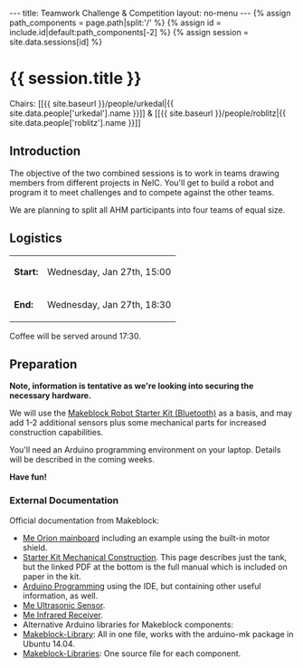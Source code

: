 ---
title: Teamwork Challenge & Competition
layout: no-menu
---
{% assign path_components = page.path|split:'/' %}
{% assign id = include.id|default:path_components[-2] %}
{% assign session = site.data.sessions[id] %}
= {{ session.title }} =

Chairs: [[{{ site.baseurl }}/people/urkedal|{{ site.data.people['urkedal'].name }}]] & [[{{ site.baseurl }}/people/roblitz|{{ site.data.people['roblitz'].name }}]]

== Introduction ==

The objective of the two combined sessions is to work in teams
drawing members from different projects in NeIC. You'll get to
build a robot and program it to meet challenges and to compete
against the other teams.

We are planning to split all AHM participants into four teams of
equal size.

== Logistics ==
<div id="smallbottommargin">
{|class="wikitable"
|- style="text-align: left;"
| '''Start:''' || Wednesday, Jan 27th, 15:00
|-
| '''End:''' || Wednesday, Jan 27th, 18:30
|}
</div>
Coffee will be served around 17:30.

== Preparation ==

'''Note, information is tentative as we're looking into securing
the necessary hardware.'''

We will use the [http://www.makeblock.cc/starter-robot-kit/ Makeblock Robot Starter Kit (Bluetooth)] as a basis, and may add 1-2 additional sensors plus some mechanical parts for increased construction capabilities.

You'll need an Arduino programming environment on your laptop. Details will be described in the coming weeks.

'''Have fun!'''

=== External Documentation ===

Official documentation from Makeblock:
* [http://learn.makeblock.cc/orion/ Me Orion mainboard] including an example using the built-in motor shield.
* [http://learn.makeblock.cc/starter_robot_kit/ Starter Kit Mechanical Construction]. This page describes just the tank, but the linked PDF at the bottom is the full manual which is included on paper in the kit.
* [http://learn.makeblock.cc/learning-arduino/ Arduino Programming] using the IDE, but containing other useful information, as well.
* [http://learn.makeblock.cc/ultrasonic-sensor/ Me Ultrasonic Sensor].
* [http://wiki.makeblock.cc/index.php?title=Me-Infrared_Receiver_Decode Me Infrared Receiver].
* Alternative Arduino libraries for Makeblock components:
* [https://github.com/Makeblock-official/Makeblock-Library Makeblock-Library]: All in one file, works with the arduino-mk package in Ubuntu 14.04.
* [https://github.com/Makeblock-official/Makeblock-Libraries Makeblock-Libraries]: One source file for each component.

